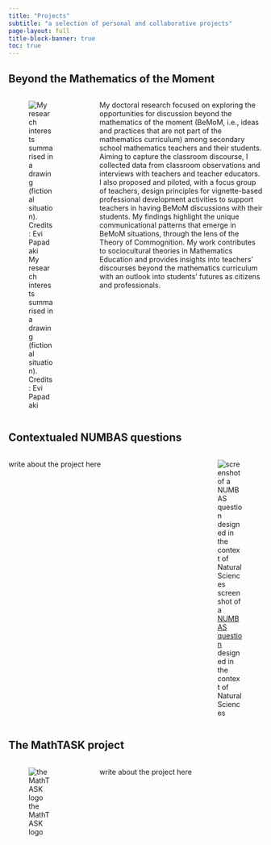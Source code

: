 ```yaml
---
title: "Projects"
subtitle: "a selection of personal and collaborative projects"
page-layout: full
title-block-banner: true
toc: true
---
```


## Beyond the Mathematics of the Moment

:::::: columns
::: {.column width="28%"}
![My research interests summarised in a drawing (fictional situation). <br> Credits: Evi Papadaki](bemom.jpg){fig-alt="A surprised teacher watching a young student writing on the board 2+2=3.99999."}
:::

::: {.column width="2%"}
<!-- empty column to create gap -->
:::

::: {.column width="70%"}
My doctoral research focused on exploring the opportunities for discussion beyond the mathematics of the moment (BeMoM, i.e., ideas and practices that are not part of the mathematics curriculum) among secondary school mathematics teachers and their students. Aiming to capture the classroom discourse, I collected data from classroom observations and interviews with teachers and teacher educators. I also proposed and piloted, with a focus group of teachers, design principles for vignette-based professional development activities to support teachers in having BeMoM discussions with their students. My findings highlight the unique communicational patterns that emerge in BeMoM situations, through the lens of the Theory of Commognition. My work contributes to sociocultural theories in Mathematics Education and provides insights into teachers' discourses beyond the mathematics curriculum with an outlook into students’ futures as citizens and professionals.
:::
::::::

## Contextualed NUMBAS questions

:::::: columns
::: {.column width="70%"}
write about the project here
:::

::: {.column width="2%"}
<!-- empty column to create gap -->
:::

::: {.column width="28%"}
![screenshot of a [NUMBAS question](https://numbas.mathcentre.ac.uk/question/125558/integration-solving-separable-differential-equations-radioactive-decay/embed/) designed in the context of Natural Sciences](numbas.png){fig-alt="An accessible version of the question depicted in the image can be found here: https://numbas.mathcentre.ac.uk/question/125558/integration-solving-separable-differential-equations-radioactive-decay/embed/"}
:::
::::::

## The MathTASK project

:::::: columns
::: {.column width="28%"}
![the MathTASK logo](mathtasklogo.png){fig-alt="The MathTASK logo consists of the word 'Math' in grey letters on top of the work 'TASK' capitalised in pink letters. Both words are written in a handwritten font."}
:::

::: {.column width="2%"}
<!-- empty column to create gap -->
:::

::: {.column width="70%"}
write about the project here
:::
::::::
